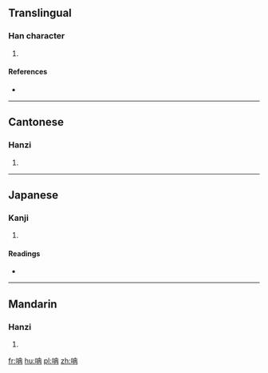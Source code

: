 ==Translingual==

===Han character===
{{Han char|rn=30|rad=口|as=05|sn=8|four=6504<sub>7</sub>|canj=口土月 (RGB)|ids=⿰[[口]][[冉]]}}

# {{defn|Han|sort=口05}}

====References====
* {{Han ref|kx=0181.300|dkj=03435|dj=0399.330|hdz=10600.060|uh=5465|ud=21605|bh=CBE4|bd=52196}}

----

==Cantonese==

===Hanzi===
{{yue-hanzi|jyut=|y=yim4}}

# {{defn|lang=yue|sort=口05}}

----

==Japanese==

===Kanji===
{{ja-kanji|grade=|rs=口05}}

# {{defn|lang=ja|sort=口05}}

====Readings====
* {{ja-readings|on=[[ぜん]] (zen), [[ねん]] (nen)|kun=[[かむさま]] (kamusama)}}

----

==Mandarin==

===Hanzi===
{{cmn-hanzi|pin=[[rǎn]] ([[ran3]])|wg=jan<sup>3</sup>}}

# {{defn|lang=cmn|sort=口05}}

[[fr:呥]]
[[hu:呥]]
[[pl:呥]]
[[zh:呥]]